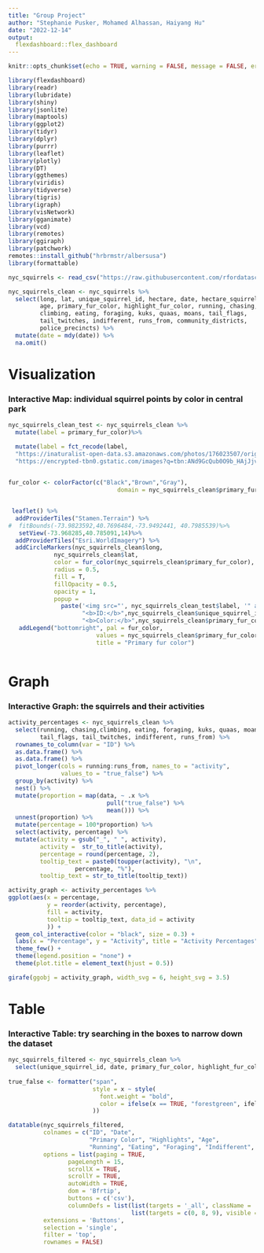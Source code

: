 ```yaml
---
title: "Group Project"
author: "Stephanie Pusker, Mohamed Alhassan, Haiyang Hu"
date: "2022-12-14"
output: 
  flexdashboard::flex_dashboard
---
```


```r
knitr::opts_chunk$set(echo = TRUE, warning = FALSE, message = FALSE, error = FALSE)
```

```r
library(flexdashboard)
library(readr)
library(lubridate)
library(shiny)
library(jsonlite)
library(maptools)
library(ggplot2)
library(tidyr)
library(dplyr)
library(purrr)
library(leaflet)
library(plotly)
library(DT)
library(ggthemes)
library(viridis)
library(tidyverse)
library(tigris)
library(igraph)
library(visNetwork)
library(gganimate)
library(vcd)
library(remotes)
library(ggiraph)
library(patchwork)
remotes::install_github("hrbrmstr/albersusa")
library(formattable)

nyc_squirrels <- read_csv("https://raw.githubusercontent.com/rfordatascience/tidytuesday/master/data/2019/2019-10-29/nyc_squirrels.csv")

nyc_squirrels_clean <- nyc_squirrels %>% 
  select(long, lat, unique_squirrel_id, hectare, date, hectare_squirrel_number,
         age, primary_fur_color, highlight_fur_color, running, chasing,
         climbing, eating, foraging, kuks, quaas, moans, tail_flags,
         tail_twitches, indifferent, runs_from, community_districts,
         police_precincts) %>% 
  mutate(date = mdy(date)) %>% 
  na.omit()

```

Visualization {data-icon="fa-map"}
===================================== 

### Interactive Map: individual squirrel points by color in central park 
```r

nyc_squirrels_clean_test <- nyc_squirrels_clean %>%
  mutate(label = primary_fur_color)%>%

  mutate(label = fct_recode(label,
  "https://inaturalist-open-data.s3.amazonaws.com/photos/176023507/original.jpeg" = "Gray",             "https://cms.prod.nypr.digital/images/329566/fill-1200x800%7Cformat-jpeg%7Cjpegquality-85" =   "Black",
  "https://encrypted-tbn0.gstatic.com/images?q=tbn:ANd9GcQub0O9b_HAjJjvFaz-w_d9sE6hsJLcRjadJfipfXv5udR5hPsKjsFcgXiKtxohSpQXB8I&usqp=CAU" = "Cinnamon"))
 

fur_color <- colorFactor(c("Black","Brown","Gray"),
                               domain = nyc_squirrels_clean$primary_fur_color)


 leaflet() %>% 
  addProviderTiles("Stamen.Terrain") %>% 
#  fitBounds(-73.9823592,40.7696484,-73.9492441, 40.7985539)%>%
   setView(-73.968285,40.785091,14)%>%
  addProviderTiles("Esri.WorldImagery") %>% 
  addCircleMarkers(nyc_squirrels_clean$long, 
             nyc_squirrels_clean$lat, 
             color = fur_color(nyc_squirrels_clean$primary_fur_color), 
             radius = 0.5, 
             fill = T,
             fillOpacity = 0.5,
             opacity = 1,
             popup = 
               paste('<img src="', nyc_squirrels_clean_test$label, '" alt="these be unis" width="200"><br>',
                     "<b>ID:</b>",nyc_squirrels_clean$unique_squirrel_id,"<br/>",
                     "<b>Color:</b>",nyc_squirrels_clean$primary_fur_color,"<br/>"))%>%
   addLegend("bottomright", pal = fur_color,
                         values = nyc_squirrels_clean$primary_fur_color,
                         title = "Primary fur color")
                   
```

Graph {data-icon="fa-signal"}
=====================================  

### Interactive Graph: the squirrels and their activities

```r

activity_percentages <- nyc_squirrels_clean %>% 
  select(running, chasing,climbing, eating, foraging, kuks, quaas, moans, 
         tail_flags, tail_twitches, indifferent, runs_from) %>% 
  rownames_to_column(var = "ID") %>% 
  as.data.frame() %>%
  as.data.frame() %>% 
  pivot_longer(cols = running:runs_from, names_to = "activity",
               values_to = "true_false") %>% 
  group_by(activity) %>% 
  nest() %>% 
  mutate(proportion = map(data, ~ .x %>% 
                            pull("true_false") %>% 
                            mean())) %>% 
  unnest(proportion) %>% 
  mutate(percentage = 100*proportion) %>% 
  select(activity, percentage) %>% 
  mutate(activity = gsub("_", " ", activity),
         activity =  str_to_title(activity),
         percentage = round(percentage, 2),
         tooltip_text = paste0(toupper(activity), "\n", 
                   percentage, "%"),
         tooltip_text = str_to_title(tooltip_text))

activity_graph <- activity_percentages %>% 
ggplot(aes(x = percentage, 
           y = reorder(activity, percentage), 
           fill = activity,
           tooltip = tooltip_text, data_id = activity
           )) +
  geom_col_interactive(color = "black", size = 0.3) +
  labs(x = "Percentage", y = "Activity", title = "Activity Percentages") +
  theme_few() +
  theme(legend.position = "none") +
  theme(plot.title = element_text(hjust = 0.5))

girafe(ggobj = activity_graph, width_svg = 6, height_svg = 3.5)

```

Table {data-icon="fa-table"}
=====================================  

### Interactive Table: try searching in the boxes to narrow down the dataset

```r

nyc_squirrels_filtered <- nyc_squirrels_clean %>% 
  select(unique_squirrel_id, date, primary_fur_color, highlight_fur_color, age, running, eating, foraging, indifferent, runs_from) 
  
true_false <- formatter("span",
                        style = x ~ style(
                          font.weight = "bold",
                          color = ifelse(x == TRUE, "forestgreen", ifelse)
                        ))

datatable(nyc_squirrels_filtered,
          colnames = c("ID", "Date",
                       "Primary Color", "Highlights", "Age",
                       "Running", "Eating", "Foraging", "Indifferent", "Runs From"),
          options = list(paging = TRUE, 
                 pageLength = 15, 
                 scrollX = TRUE,   
                 scrollY = TRUE,   
                 autoWidth = TRUE,
                 dom = 'Bfrtip',
                 buttons = c('csv'),
                 columnDefs = list(list(targets = '_all', className = 'dt-center'),
                                   list(targets = c(0, 8, 9), visible = TRUE))),
          extensions = 'Buttons',
          selection = 'single',
          filter = 'top',
          rownames = FALSE)
```

